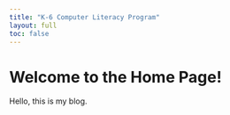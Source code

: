 ```yaml
---
title: "K-6 Computer Literacy Program"
layout: full
toc: false
---
```


# Welcome to the Home Page!

Hello, this is my blog.
